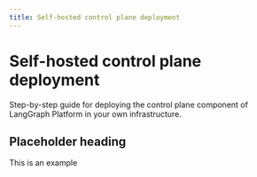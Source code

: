 ```yaml
---
title: Self-hosted control plane deployment
---
```


# Self-hosted control plane deployment

Step-by-step guide for deploying the control plane component of LangGraph Platform in your own infrastructure. 

## Placeholder heading

This is an example